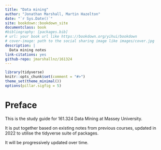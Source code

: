 ```yaml
--- 
title: "Data mining"
author: "Jonathan Marshall, Martin Hazelton"
date: "`r Sys.Date()`"
site: bookdown::bookdown_site
documentclass: book
#bibliography: [packages.bib]
# url: your book url like https://bookdown.org/yihui/bookdown
# cover-image: path to the social sharing image like images/cover.jpg
description: |
  Data mining notes
link-citations: yes
github-repo: jmarshallnz/161324
---
```


```r
library(tidyverse)
knitr::opts_chunk$set(comment = "#>")
theme_set(theme_minimal())
options(pillar.sigfig = 5)
```

# Preface {-}

This is the study guide for 161.324 Data Mining at Massey University.

It is put together based on existing notes from previous courses, updated in 2022 to utilise
the tidyverse suite of packages.

It will be progressively updated over time.
